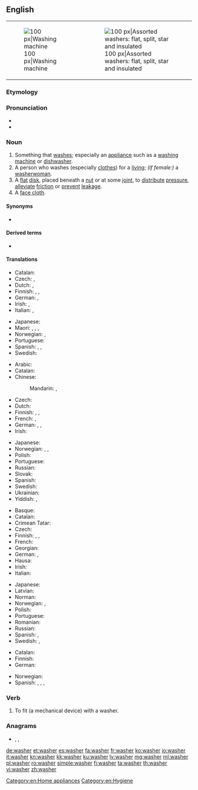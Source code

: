 ==English==
{{wikipedia|dab=washer}}
{| style="float: right; clear:right;"
|[[Image:Washer.600pix.jpg|thumb|right|100 px|Washing machine]]
|[[Image:Washers.agr.jpg|thumb|right|100 px|Assorted washers: flat, split, star and insulated]]
|}

===Etymology===
{{suffix|wash|er|lang=en}}

===Pronunciation===
* {{audio|en-us-washer.ogg|Audio (US)|lang=en}}
* {{rhymes|ɒʃə(r)|lang=en}}

===Noun===
{{en-noun}}

# Something that [[wash]]es; especially an [[appliance]] such as a [[washing machine]] or [[dishwasher]].
# A person who washes (especially [[clothes]]) for a [[living]]; ''(if female:)'' a [[washerwoman]].
# A [[flat]] [[disk]], placed beneath a [[nut]] or at some [[joint]], to [[distribute]] [[pressure]], [[alleviate]] [[friction]] or [[prevent]] [[leakage]].
# A [[face cloth]].

====Synonyms====
* {{sense|flat disk to distribute pressure or to alleviate friction}} {{l|en|blotter}}

====Derived terms====
* {{l|en|window washer}}

====Translations====
{{trans-top|something that washes}}
* Catalan: {{t|ca|rentadora|f}}
* Czech: {{t+|cs|pračka|f}} {{qualifier|for laundry}}, {{t+|cs|myčka|f}} {{qualifier|for dishes}}
* Dutch: {{t+|nl|wasmachine|m}}, {{t+|nl|vaatwasser|m}}
* Finnish: {{t+|fi|pesukone}}, {{t|fi|pesuri}}, {{t|fi|pesin}}
* German: {{t+|de|Waschmaschine|f}} {{gloss|washing machine}}, {{t+|de|Spülmaschine|f}} {{gloss|dishwasher}}
* Irish: {{t|ga|inneall níocháin|m}} {{gloss|washing machine}}, {{t|ga|meaisín níocháin|m}} {{gloss|washing machine}}
* Italian: {{t+|it|lavatrice|f}} {{gloss|washing machine}}, {{t+|it|lavastoviglie|f}} {{gloss|dishwasher}}
{{trans-mid}}
* Japanese: {{t+|ja|洗濯機|tr=sentakuki}}
* Maori: {{t|mi|mīhini horoi rīhi}} {{gloss|dishwasher}}, {{t|mi|pūrere horoi rīhi}} {{gloss|dishwasher}}, {{t|mi|pūrere horoi kākahu}} {{gloss|clothes washer/washing machine}}, {{t|mi|kaihoroi}} {{qualifier|person}}
* Norwegian: {{t+|no|vaskemaskin|m}}, {{gloss|dishwasher}} {{t+|no|oppvaskmaskin|m}}
* Portuguese: {{t|pt|lavador|m}}
* Spanish: {{t+|es|lavadora|f}}, {{t+|es|lavarropas|m}} {{qualifier|River Plate region}}, {{t+|es|lavavajillas|m}} {{gloss|dishwasher}}
* Swedish: {{t+|sv|tvättmaskin|c}}
{{trans-bottom}}

{{trans-top|person who washes for a living}}
* Arabic: {{t|ar|غِسَالَة|f}}
* Catalan: {{t+|ca|bugadera|f}}
* Chinese:
*: Mandarin: {{t|cmn|洗衣婦|sc=Hani}}, {{t|cmn|洗衣妇|tr=xǐyīfù|sc=Hani}} {{qualifier|woman}}
* Czech: {{t|cs|pradlena|f}}
* Dutch: {{t|nl|[[wasserette]][[juffrouw]]|f}} {{gloss|launderette woman}}
* Finnish: {{t+|fi|pesijä}}, {{t|fi|pesijätär}} {{qualifier|woman}}, {{t+|fi|pyykkäri}} {{qualifier|clothes}}
* French: {{t+|fr|laveur|m}}, {{t+|fr|laveuse|f}}
* German: {{t|de|Wäscher|m}}, {{t+|de|Wäscherin|f}}, {{t|de|Waschfrau|f}}
* Irish: {{t|ga|niteoir|m}}
{{trans-mid}}
* Japanese: {{t|ja|洗濯女|tr=sentaku-onna}}
* Norwegian: {{t|no|vaskehjelp|m}}, {{t|no|vaskekone|m}}, {{t|no|vasker|m}}
* Polish: {{t+|pl|praczka|f}}
* Portuguese: {{t|pt|lavadeiro|m}}
* Russian: {{t+|ru|пра́чка|f}}
* Slovak: {{t|sk|práčka|f}}
* Spanish: {{t+|es|lavandera|f}}
* Swedish: {{t|sv|tvätterska|c}} {{qualifier|woman}}
* Ukrainian: {{t+|uk|пра́ля|f}}
* Yiddish: {{t|yi|וועשער|m}}, {{t|yi|וועשערין|f}}
{{trans-bottom}}

{{trans-top|flat disk}}
* Basque: {{t+|eu|zirrindola}}
* Catalan: {{t|ca|volandera|f}}
* Crimean Tatar: {{t|crh|şayba}}
* Czech: {{t|cs|podložka|f}}
* Finnish: {{t+|fi|aluslevy}}, {{qualifier|colloquial}} {{t+|fi|prikka}}, {{t+|fi|rikka}}
* French: {{t+|fr|rondelle|f}}
* Georgian: {{t|ka|საყელური|sc=Geor}}
* German: {{t+|de|Scheibe|f}}, {{t+|de|Unterlegscheibe|f}}
* Hausa: {{t|ha|washa|f|alt=wāshā̀}}
* Irish: {{t|ga|leicneán|m}}
* Italian: {{t+|it|rondella|f}}
{{trans-mid}}
* Japanese: {{t|ja|座金|tr=zagane}}
* Latvian: {{t+|lv|paplāksne|f}}
* Norman: {{t|nrf|rîndelle en fé|f}} {{qualifier|metal}}
* Norwegian: {{t|no|stoppskive|m}}, {{t+|no|skive|m}}
* Polish: {{t+|pl|podkładka|f}}
* Portuguese: {{t+|pt|arruela|f}}
* Romanian: {{t+|ro|șaibă|f}}
* Russian: {{t+|ru|ша́йба|f}}
* Spanish: {{t+|es|arandela|f}}, {{t+|es|zapata|f}} {{qualifier|of leather or rubber}}
* Swedish: {{t+|sv|bricka}}, {{t+|sv|packning}}
{{trans-bottom}}

{{trans-top|face cloth}}
* Catalan: {{t|ca|tovallola|f}}
* Finnish: {{t+|fi|pesulappu}}
* German: {{t+|de|Waschlappen|m}}
{{trans-mid}}
* Norwegian: {{t|no|ansiktsklut|m}}
* Spanish: {{t+|es|paño|m}}, {{t+|es|toallita|f}}, {{t+|es|manopla|f}} {{gloss|glove}}, {{t+|es|junta|f}} {{gloss|gasket}}
{{trans-bottom}}

===Verb===
{{en-verb}}

# {{lb|en|transitive}} To fit (a mechanical device) with a washer.

===Anagrams===
* {{l|en|hawser}}, {{l|en|rewash}}, {{l|en|whares}}

[[Category:en:Home appliances]]
[[Category:en:Hygiene]]

[[de:washer]]
[[et:washer]]
[[es:washer]]
[[fa:washer]]
[[fr:washer]]
[[ko:washer]]
[[io:washer]]
[[it:washer]]
[[kn:washer]]
[[kk:washer]]
[[ku:washer]]
[[lv:washer]]
[[mg:washer]]
[[ml:washer]]
[[pl:washer]]
[[ro:washer]]
[[simple:washer]]
[[fi:washer]]
[[ta:washer]]
[[th:washer]]
[[vi:washer]]
[[zh:washer]]